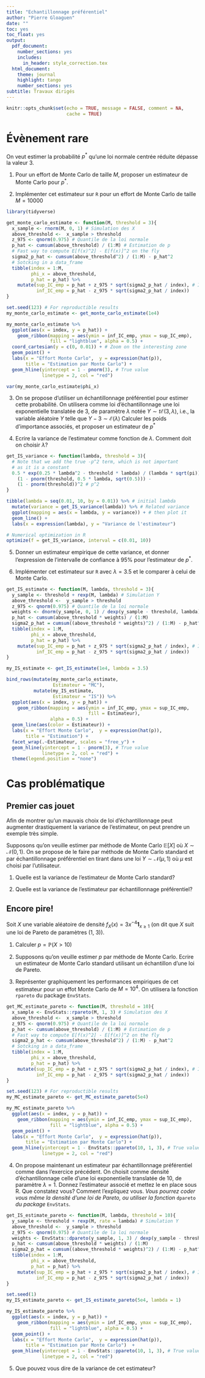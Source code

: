 ```yaml
---
title: "Echantillonnage préférentiel"
author: "Pierre Gloaguen"
date: ""
toc: yes
toc_float: yes
output:
  pdf_document: 
    number_sections: yes
    includes:
      in_header: style_correction.tex
  html_document:
    theme: journal
    highlight: tango
    number_sections: yes
subtitle: Travaux dirigés
---
```


```r
knitr::opts_chunk$set(echo = TRUE, message = FALSE, comment = NA,
                      cache = TRUE)
```

# Évènement rare

On veut estimer la probabilité $p^*$ qu'une loi normale centrée réduite dépasse la valeur 3.
 
 1. Pour un effort de Monte Carlo de taille $M$, proposer un estimateur de Monte Carlo pour $p^*$.
 
\begin{Correction}

On peut poser $$\hat{p} = \frac{1}{M}\sum_{k = 1}^M \mathbf{1}_{X_k > 3}$$
 où les $X_1,\dots X_M$ sont des variables aléatoires i.i.d. de loi normale $\mathcal{N}(0, 1)$.

\end{Correction}
 
 2. Implémenter cet estimateur sur `R` pour un effort de Monte Carlo de taille $M= 10000$

```r
library(tidyverse)
```

\begin{Correction}

La fonction suit le même squelette que d'habitude

\end{Correction}

```r
get_monte_carlo_estimate <- function(M, threshold = 3){
  x_sample <- rnorm(M, 0, 1) # Simulation des X
  above_threshold <-  x_sample > threshold
  z_975 <- qnorm(0.975) # Quantile de la loi normale
  p_hat <- cumsum(above_threshold) / (1:M) # Estimation de p
  # Fast way to compute E[f(x)^2] - E[f(x)]^2 on the fly
  sigma2_p_hat <- cumsum(above_threshold^2) / (1:M) - p_hat^2
  # Sotcking in a data_frame
  tibble(index = 1:M,
         phi_x = above_threshold,
         p_hat = p_hat) %>% 
    mutate(sup_IC_emp = p_hat + z_975 * sqrt(sigma2_p_hat / index), # IC bounds
           inf_IC_emp = p_hat - z_975 * sqrt(sigma2_p_hat / index))
}
```


```r
set.seed(123) # For reproductible results
my_monte_carlo_estimate <- get_monte_carlo_estimate(1e4)
```

```r
my_monte_carlo_estimate %>%
  ggplot(aes(x = index, y = p_hat)) +
    geom_ribbon(mapping = aes(ymin = inf_IC_emp, ymax = sup_IC_emp), 
                fill = "lightblue", alpha = 0.5) +
  coord_cartesian(y = c(0, 0.01)) + # Zoom on the interesting zone
  geom_point() +
  labs(x = "Effort Monte Carlo",  y = expression(hat(p)),
       title = "Estimation par Monte Carlo") +
  geom_hline(yintercept = 1 - pnorm(3), # True value
             linetype = 2, col = "red")
``` 

\begin{Correction}

On peut constater que l'estimation est très instable, avec un IC asymptotique qui comprend très longtemps des valeurs négatives!
La variance empirique de l'estimateur peut être obtenue:

\end{Correction}

```r
var(my_monte_carlo_estimate$phi_x)
```

 
3. On se propose d'utiliser un échantillonnage préférentiel pour estimer cette probabilité.
 On utilisera comme loi d'échantillonnage une loi exponentielle translatée de 3, de paramètre $\lambda$ notée $Y\sim t\mathcal{E}(3, \lambda)$, i.e., la variable aléatoire $Y$ telle que $Y - 3 \sim \mathcal{E}(\lambda)$
 Calculer les poids d'importance associés, et proposer un estimateur de $p^*$
 
\begin{Correction}

On se donne un échantillon $Y_1,\dots, Y_M$ i.i.d. de loi $t\mathcal{E}(3, \lambda)$.
On note $f$ la densité d'une loi normale $\mathcal{N}(0, 1)$ et $g$ la densité d'une loi
 $\mathcal{E}(\lambda)$. On a:
 $$g(y) = \lambda \text{e}^{-\lambda (y - 3)}\mathbf{1}_{y > 3}$$
Pour $1\leq k \leq M$, les poids d'importance sont donnés par
$$W(Y_k) = \frac{f(Y_k)}{g(Y_k)} = \frac{1}{\lambda\sqrt{2\pi}}\text{e}^{-\frac{Y_k^2}{2} + \lambda(Y_k - 3)}$$

Un estimateur de $p^*$ est donc donné par:

$$\hat{p}_M^{IS} = \frac{1}{M}\sum_{k = 1}^M \frac{f(Y_k)}{g(Y_k)} \mathbf{1}_{Y_k > 3}$$
où les $Y_1,\dots, Y_M$ sont des variables aléatoires i.i.d. selon une distribution exponentielle translatée de 3.
 
\end{Correction}
 
 4. Ecrire la variance de l'estimateur comme fonction de $\lambda$. Comment doit on choisir $\lambda$? 
 
\begin{Correction}

 $$\mathbb{V}[\hat{p}_M^{IS}] = \frac{1}{M} \left(\mathbb{E}[W(Y)^2 \mathbf{1}_{Y>3}] - (p^*)^2\right)$$
 Donc, la variance est minimale quand $\mathbb{E}[W(Y)^2]$ est minimal.
\begin{align*}
\mathbb{E}[W(Y)^2] &= \int_{3}^\infty \left(\frac{1}{\lambda\sqrt{2\pi}}\text{e}^{-\frac{x^2}{2} + \lambda(x - 3)}\right)^2 \lambda \text{e}^{-\lambda (x - 3)}\text{d} x&\\
&= \frac{1}{\lambda 2\pi}\text{e}^{-3\lambda}\int_{3}^\infty \text{e}^{-x^2 +\lambda x}&\\
&= \frac{1}{\lambda\sqrt{2\pi}}\text{e}^{-3\lambda}\int_{3}^\infty \frac{1}{\sqrt{2\pi}} \text{e}^{-(x - \frac{\lambda}{2})^2 + \frac{\lambda^2}{4}} & \text{ On fait apparaitre la loi normale}\\
&= \frac{1}{\sqrt{2}\lambda\sqrt{2\pi}}\text{e}^{\frac{\lambda^2}{4} - 3\lambda} \int_{3}^\infty \frac{\sqrt{2}}{\sqrt{2\pi}} \text{e}^{-\frac{(x - \frac{\lambda}{2})^2}{2\times\frac{1}{2}}}\\
&= \frac{1}{2\lambda\sqrt{\pi}}\text{e}^{\frac{\lambda^2}{4} - 3\lambda}(1 - \phi_{\lambda/2,1/2}(3))
\end{align*}
où $\phi_{\lambda/2,1/2}$ est la fonction de répartition d'une loi $\mathcal{N}(\lambda/2, 1/2)$.
 
Ainsi, il faut choisir $\lambda$ qui minimise cette expression.

En `R`, on peut ainsi coder une fonction pour la variance en fonction de $\lambda$:

\end{Correction}

```r
get_IS_variance <- function(lambda, threshold = 3){
  # Note that we add the true -p^2 term, which is not important 
  # as it is a constant
  0.5 * exp(0.25 * lambda^2 - threshold * lambda) / (lambda * sqrt(pi)) *
    (1 - pnorm(threshold, 0.5 * lambda, sqrt(0.5))) -
    (1 - pnorm(threshold))^2 # p^2
}
```

\begin{Correction} 
 On peut représenter la courbe graphiquement:
\end{Correction} 
 
```r
tibble(lambda = seq(0.01, 10, by = 0.01)) %>% # initial lambda
  mutate(variance = get_IS_variance(lambda)) %>% # Related variance
  ggplot(mapping = aes(x = lambda, y = variance)) + # then plot it
  geom_line() + 
  labs(x = expression(lambda), y = "Variance de l'estimateur")
```
 
 \begin{Correction}
 On peut montrer par optimisation numérique que cette valeur optimale est légèrement supérieure à $\lambda = 3.5$. La variance est de l'ordre de $7^10^{-9}$.
\end{Correction}

```r
# Numerical optimization in R
optimize(f = get_IS_variance, interval = c(0.01, 10))
```
 
 \begin{Correction}
 On a énormémement gagné par rapport à l'estimateur Monte Carlo où la variance
était de l'ordre de $10^{-3}$!
\end{Correction}
 
5. Donner un estimateur empirique de cette variance, et donner l'expression de l'intervalle de confiance à 95% pour l'estimateur de $p^*$.

\begin{Correction}
Avec les mêmes notations que pour $\hat{p}^{IS}$, un estimateur empirique de la variance est donné par:

$$\hat{\sigma}^2_{M, IS} = \frac{1}{M}\sum_{k = 1}^M\left(\frac{f(Y_k)}{g(Y_k)} \mathbf{1}_{Y_k > 3} - \hat{p}_M^{IS}\right)^2$$

Un intervalle de confiance asymptotique de niveau 95% est donc donné par:
$$\left[\hat{p}_M^{IS} - 1.96 \sqrt{\frac{\hat{\sigma}^2_{M, IS}}{M}},
\hat{p}_M^{IS} + 1.96 \sqrt{\frac{\hat{\sigma}^2_{M, IS}}{M}}\right]$$
\end{Correction}
 
 6. Implémenter cet estimateur sur `R` avec $\lambda = 3.5$ et le comparer à celui de Monte Carlo.
 
\begin{Correction}

Le squelette de la fonction est le même que celui d'un estimateur de Monte Carlo usuel. Il faut faire attention à bien simuler les échantillons selon la nouvelle loi et à calculer les poids en conséquence.

\end{Correction}
 
```r
get_IS_estimate <- function(M, lambda, threshold = 3){
  y_sample <- threshold + rexp(M, lambda) # Simulation Y
  above_threshold <-  y_sample > threshold
  z_975 <- qnorm(0.975) # Quantile de la loi normale
  weights <- dnorm(y_sample, 0, 1) / dexp(y_sample - threshold, lambda)
  p_hat <- cumsum(above_threshold * weights) / (1:M)
  sigma2_p_hat = cumsum((above_threshold * weights)^2) / (1:M) - p_hat^2
  tibble(index = 1:M,
         phi_x = above_threshold,
         p_hat = p_hat) %>% 
    mutate(sup_IC_emp = p_hat + z_975 * sqrt(sigma2_p_hat / index), # IC bounds
           inf_IC_emp = p_hat - z_975 * sqrt(sigma2_p_hat / index))
}
```

```r
my_IS_estimate <- get_IS_estimate(1e4, lambda = 3.5)
```

\begin{Correction}

On peut comparer l'estimation avec la précédente. 
On aggrège les deux tableaux (en rajoutant une colonne Estimateur).
Vous remarquerez la différence dans les échelles!

\end{Correction}

```r
bind_rows(mutate(my_monte_carlo_estimate,
                 Estimateur = "MC"),
          mutate(my_IS_estimate,
                 Estimateur = "IS")) %>% 
  ggplot(aes(x = index, y = p_hat)) +
    geom_ribbon(mapping = aes(ymin = inf_IC_emp, ymax = sup_IC_emp,
                              fill = Estimateur), 
                alpha = 0.5) +
  geom_line(aes(color = Estimateur)) +
  labs(x = "Effort Monte Carlo",  y = expression(hat(p)),
       title = "Estimation") +
  facet_wrap(.~Estimateur, scales = "free_y") +
  geom_hline(yintercept = 1 - pnorm(3), # True value
             linetype = 2, col = "red") +
  theme(legend.position = "none")
```

 
# Cas problématique

## Premier cas jouet

Afin de montrer qu'un mauvais choix de loi d'échantillonnage peut augmenter drastiquement la variance de l'estimateur, on peut prendre un exemple très simple.

Supposons qu'on veuille estimer par méthode de Monte Carlo $\mathbb{E}[X]$ où $X \sim \mathcal{N}(0, 1)$. 
On se propose de le faire par méthode de Monte Carlo standard et par échantillonnage préférentiel en tirant dans une loi $Y \sim\mathcal{N}(\mu, 1)$ où $\mu$ est choisi par l'utilisateur.

1. Quelle est la variance de l'estimateur de Monte Carlo standard?

\begin{Correction}

Pour un Monte Carlo classique, on simule $X_1,\dots X_M$ i.i.d. de loi $X \sim \mathcal{N}(0, 1)$ et on prend la moyenne empirique. La variance de cet estimateur est $\frac{1}{M}$.

\end{Correction}

2. Quelle est la variance de l'estimateur par échantillonnage préférentiel?

\begin{Correction}

Un simple calcul montre que cette variance est de $\frac{\text{e}^{\mu^2}}{M}$!

\end{Correction}

## Encore pire!

Soit $X$ une variable aléatoire de densité $f_X(x) = 3x^{-4}\mathbf{1}_{x\geq 1}$ (on dit que $X$ suit une loi de Pareto de paramètres (1, 3)).

1. Calculer $p = \mathbb{P}(X>10)$

\begin{Correction}
$$\mathbb{P}(X>10) = \int_{10}^{\infty}3x^{-4}\mathbf{1}_{x\geq 1} \text{d} x = \frac{1}{10^{3}}$$
\end{Correction}

2. Supposons qu'on veuille estimer $p$ par méthode de Monte Carlo. Ecrire un estimateur de Monte Carlo standard utilisant un échantillon d'une loi de Pareto.

\begin{Correction}
Soit $X_1,\dots, X_n$ un échantillon de variables aléatoires i.i.d., de loi de Pareto de paramètre 1 et 3, pour approcher $p$, on propose l'estimateur:

$$\hat{p}^{MC}_M = \frac{1}{M}\sum_{k = 1}^M \mathbf{1}_{X_k > 10}$$
\end{Correction}

3. Représenter graphiquement les performances empiriques de cet estimateur pour un effot Monte Carlo de $M= 10^4$. On utilisera la fonction `rpareto` du package `EnvStats`.

\begin{Correction}
On conserve le squelette habituel.
\end{Correction}

```r
get_MC_estimate_pareto <- function(M, threshold = 10){
  x_sample <- EnvStats::rpareto(M, 1, 3) # Simulation des X
  above_threshold <-  x_sample > threshold
  z_975 <- qnorm(0.975) # Quantile de la loi normale
  p_hat <- cumsum(above_threshold) / (1:M) # Estimation de p
  # Fast way to compute E[f(x)^2] - E[f(x)]^2 on the fly
  sigma2_p_hat <- cumsum(above_threshold^2) / (1:M) - p_hat^2
  # Sotcking in a data_frame
  tibble(index = 1:M,
         phi_x = above_threshold,
         p_hat = p_hat) %>% 
    mutate(sup_IC_emp = p_hat + z_975 * sqrt(sigma2_p_hat / index), # IC bounds
           inf_IC_emp = p_hat - z_975 * sqrt(sigma2_p_hat / index))
}
```

```r
set.seed(123) # For reproductible results
my_MC_estimate_pareto <- get_MC_estimate_pareto(5e4)
```

```r
my_MC_estimate_pareto %>%
  ggplot(aes(x = index, y = p_hat)) +
    geom_ribbon(mapping = aes(ymin = inf_IC_emp, ymax = sup_IC_emp), 
                fill = "lightblue", alpha = 0.5) +
  geom_point() +
  labs(x = "Effort Monte Carlo",  y = expression(hat(p)),
       title = "Estimation par Monte Carlo") +
  geom_hline(yintercept = 1 - EnvStats::ppareto(10, 1, 3), # True value
             linetype = 2, col = "red")
```

\begin{Correction}
L'estimateur est relativement instable
\end{Correction}

4. On propose maintenant un estimateur par échantillonnage préférentiel comme dans l'exercice précédent.
On choisit comme densité d'échantillonnage celle d'une loi exponentielle translatée de 10, de paramètre $\lambda = 1$. Donnez l'estimateur associé et mettez le en place sous R. Que constatez vous? Comment l'expliquez vous. *Vous pourrez coder vous même la densité d'une loi de Pareto, ou utiliser la fonction* `dpareto` *du package* `EnvStats`.

\begin{Correction}

On note $g$ la densité d'une loi exponentielle de paramètre $\lambda = 1$, translatée de 10.

L'estimateur d'échantillonnage préférentiel est donc:
$$\hat{p}^{IS}_n = \frac{1}{M}\sum_{k = 1}^M \frac{f_X(Y_k)}{g(Y_k)}$$
où $Y_1,\dots, Y_M$ est un échantillon i.i.d. de variables aléatoires de loi exponentielle translatée de 10.

Le squelette de la fonction est strictement identique à celui de l'exercice précédent

\end{Correction}

```r
get_IS_estimate_pareto <- function(M, lambda, threshold = 10){
  y_sample <- threshold + rexp(M, rate = lambda) # Simulation Y
  above_threshold <-  y_sample > threshold
  z_975 <- qnorm(0.975) # Quantile de la loi normale
  weights <- EnvStats::dpareto(y_sample, 1, 3) / dexp(y_sample - threshold, lambda)
  p_hat <- cumsum(above_threshold * weights) / (1:M)
  sigma2_p_hat = cumsum((above_threshold * weights)^2) / (1:M) - p_hat^2
  tibble(index = 1:M,
         phi_x = above_threshold,
         p_hat = p_hat) %>% 
    mutate(sup_IC_emp = p_hat + z_975 * sqrt(sigma2_p_hat / index), # IC bounds
           inf_IC_emp = p_hat - z_975 * sqrt(sigma2_p_hat / index))
}
```

```r
set.seed(1)
my_IS_estimate_pareto <- get_IS_estimate_pareto(5e4, lambda = 1)
```

```r
my_IS_estimate_pareto %>%
  ggplot(aes(x = index, y = p_hat)) +
    geom_ribbon(mapping = aes(ymin = inf_IC_emp, ymax = sup_IC_emp), 
                fill = "lightblue", alpha = 0.5) +
  geom_point() +
  labs(x = "Effort Monte Carlo",  y = expression(hat(p)),
       title = "Estimation par Monte Carlo")  +
  geom_hline(yintercept = 1 - EnvStats::ppareto(10, 1, 3), # True value
             linetype = 2, col = "red")
```

\begin{Correction}

L'estimateur est encore plus instable! La variance ne semble pas nécessairement décroitre avec $M$.

\end{Correction}

5. Que pouvez vous dire de la variance de cet estimateur? 

\begin{Correction}

Regardons la variance de $\hat{p}^{IS}_1$
\begin{align*}
\mathbb{V}[\hat{p}^{IS}_1] &= \mathbb{E}[(\hat{p}^{IS}_1)^2] - p^2\\
&= \mathbb{E}[(\frac{f_X(Y)^2}{g(Y)^2}] - p^2\\
&= \int_{10}^{\infty} \frac{f_X(z)^2}{g(z)^2}g(z)\text{d}z - p^2\\
&= \int_{10}^{\infty} 9z^{-8}\text{e}^{z - 10}\text{d} z - p^2
\end{align*}
La variance est donc infinie!
Notre estimateur est donc sans biais, mais de variance infinie (entre autres conséquences, le TCL ne s'applique pas).

\end{Correction}
 
<!-- # Marche aléatoire du joueur optimiste -->

<!-- Le problème suivant peut être vu par le prisme d'un joueur dans un jeu à espérance négative, qui décide *a priori* de s'arrêter, soit quand il est ruiné, soit quand ses gains ont dépassé le jackpot. -->

<!-- Soit $X_0 = 0$ et $(X_n)_{n\geq 1}$ une suite de variables aléatoires i.i.d. de loi  -->
<!-- $\mathcal{N}(-\mu, 1)$ où $\mu$ est une constante strictement positive (gain pour une partie).  -->
<!-- On note $S_n = \sum_{0}^n X_n$ (somme des gains jusqu'à l'instant $n$). -->
<!-- On se donne un réel $r < 0$ (représentant la ruine) et un réel $j > 0$ (représentant le jackpot).  -->
<!-- On considère le temps d'arrêt $T = \min\left\lbrace n, S_n \leq r \text{ ou } S_n \geq j\right\rbrace$. -->
<!-- On souhaite estimer la probabilité de sortir vainqueur, soit $p^* = \mathbb{P}(S_T \geq j)$. -->

<!-- 1. Proposer un algortihme de simulation de pour une trajectoire $(S_n)_{1\leq n \leq T}$. -->

<!-- \begin{Correction} -->

<!-- \begin{itemize} -->
<!-- \item On part de $S_0 = 0$ -->
<!-- \item Tant que $r < S_t < j$, on tire $S_{t + 1} \sim \mathcal{N}(S_t - \mu, 1)$   -->
<!-- \end{itemize} -->

<!-- \end{Correction} -->

<!-- 2. Pour un effort de Monte Carlo de taille $M$, proposer un estimateur pour $p^*$.  -->

<!-- \begin{Correction} -->

<!-- On tire $M$ trajectoires de la marche aléatoire selon l'algorithme donné plus haut. Pour $1 \leq k \leq M$, on note $S_{T, k}$ la valeur de la trajectoire au temps $T$. -->
<!-- Notre estimateur est alors -->

<!-- $$\hat{p}_M = \frac{1}{M}\sum_{k = 1}^M \mathbf{1}_{S_{T,k} \geq j}$$ -->

<!-- \end{Correction} -->

<!-- 3. Pour $\mu =1, r = -50, j = 5$, implémenter cet estimateur, quelle est la valeur de $\hat{p}^*$ obtenue pour $M = 1000$? Représentez une trajectoire d'une estimation (i.e., la valeur de l'estimation en fonction de $M$)? -->

<!-- ```{r simulate_one_final_point} -->
<!-- simulate_one_final_point <- function(moyenne, r = -50, j = 5){ -->
<!--   s0 <- 0 -->
<!--   stop_condition <- FALSE -->
<!--   while(!stop_condition){ -->
<!--     s0 <- s0 + rnorm(1, moyenne, 1) -->
<!--     stop_condition <- (s0 <= r | s0 >= j) -->
<!--   } -->
<!--   s0 -->
<!-- } -->
<!-- ``` -->

<!-- ```{r get_MC_estimate_random_walk} -->
<!-- get_MC_estimate_random_walk <- function(M, mu = 1, r = -50, j = 5){ -->
<!--   sT_sample <- rerun(M, -->
<!--                     simulate_one_final_point(-mu, r, j)) %>%  -->
<!--     unlist()# Simulation des points finaux -->
<!--   got_jackpot <-  sT_sample >= j -->
<!--   z_975 <- qnorm(0.975) # Quantile de la loi normale -->
<!--   p_hat <- cumsum(got_jackpot) / (1:M) # Estimation de p -->
<!--   # Fast way to compute E[f(x)^2] - E[f(x)]^2 on the fly -->
<!--   sigma2_p_hat <- cumsum(got_jackpot^2) / (1:M) - p_hat^2 -->
<!--   # Sotcking in a data_frame -->
<!--   tibble(index = 1:M, -->
<!--          phi_x = got_jackpot, -->
<!--          p_hat = p_hat) %>%  -->
<!--     mutate(sup_IC_emp = p_hat + z_975 * sqrt(sigma2_p_hat / index), # IC bounds -->
<!--            inf_IC_emp = p_hat - z_975 * sqrt(sigma2_p_hat / index)) -->
<!-- } -->
<!-- ``` -->

<!-- ```{r my_MC_estimate_rw, cache = T} -->
<!-- set.seed(123) # For reproductible results -->
<!-- my_MC_estimate_random_walk <- get_MC_estimate_random_walk(1e3, mu = 1) -->
<!-- ``` -->

<!-- ```{r plot_my_MC_estimate_random_walk} -->
<!-- my_MC_estimate_random_walk %>% -->
<!--   ggplot(aes(x = index, y = p_hat)) + -->
<!--     geom_ribbon(mapping = aes(ymin = inf_IC_emp, ymax = sup_IC_emp),  -->
<!--                 fill = "lightblue", alpha = 0.5) + -->
<!--   geom_point() + -->
<!--   labs(x = "Effort Monte Carlo",  y = expression(hat(p)), -->
<!--        title = "Estimation par Monte Carlo") -->
<!-- ``` -->

<!-- \begin{Correction} -->

<!-- On ne décolle jamais de 0! -->

<!-- \end{Correction} -->

<!-- 4. Pour une séquence observée $s_1, \dots, s_T$ simulée grâce à la méthode de Monte Carlo ci dessus, donner la densité de l'échantillon, notée -->
<!-- $f(s_{1:T})$. -->

<!-- \begin{Correction} -->

<!-- $$f(s_{1:T}) = \frac{1}{\sqrt{2\pi}^n}\prod_{t = 1}^T \text{e}^{-\frac{1}{2}\left(s_t - s_{t-1} + \mu\right)^2}$$ -->

<!-- \end{Correction} -->

<!-- 5. On considère maintenant la marche aléatoire où les $X_n$ sont tirés selon la loi $\mathcal{N}(\mu, 1)$ (n a toujours $X_0 = 0$ et $S_n = \sum_{0}^n X_n$). -->
<!-- Pour une séquence $s_1, \dots, s_T$ simulée ainsi on note $g(s_1, \dots, s_T)$, la densité de l'échantillon, écrire le rapport $\frac{f(s_{1:T})}{g(s_{1:T})}$.  -->

<!-- \begin{Correction} -->

<!-- Le rapport s'écrit seulement: -->

<!-- $$\frac{f(s_{1:T})}{g(s_{1:T})} =  \text{e}^{-2\mu\sum_{t = 1}^T\left(s_t - s_{t-1}\right)} =  \text{e}^{-2\mu s_T} $$ -->

<!-- On notera que ce rapport ne dépend que du point final! -->

<!-- \end{Correction} -->

<!-- 6. Proposer un estimateur par échantillonnage préférentiel pour estimer $p^*$, basé sur la simulation selon la densité $g$. L'estimateur sera noté $\hat{p}_M^{IS}$. De cet estimateur, vous déduirez que $p^* \leq \text{e}^{-2\mu j}$. -->

<!-- \begin{Correction} -->

<!-- Pour $1\leq k \leq M$, on note $\tilde{S}_{T,k}$ le point final de la marche aléatoire obtenue en simulant avec des incréments de loi $\mathcal{N}(\mu, 1)$. -->

<!-- L'estimateur par échantillonnage préférentiel est alors: -->

<!-- $$\hat{p}^{IS}_M = \frac{1}{M}\sum_{k = 1}^M \text{e}^{-2\mu \tilde{S}_{T,k}} \mathbf{1}_{\tilde{S}_{T,k} \geq j}$$ -->

<!-- On en déduit directement que $\hat{p}^{IS}_M \leq \text{e}^{-2\mu j}$, et donc que $\hat{p}^* = \mathbb{E}\left[\hat{p}^{IS}_M\right] \leq \text{e}^{-2\mu j}$ -->

<!-- \end{Correction} -->

<!-- 7. Implémenter cet algorithme, tracez la valeur de l'estimation ainsi que son intervalle de confiance en fonction de $M$. -->

<!-- ```{r get_ratio_final_point} -->
<!-- get_ratio_final_point <- function(final_point, mu){ -->
<!--   exp(-2 * mu * final_point) -->
<!-- } -->
<!-- ``` -->


<!-- ```{r get_IS_estimate_rw} -->
<!-- get_IS_estimate_random_walk <- function(M, mu = 1, r = -50, j = 5){ -->
<!--   sT_sample <- rerun(M, -->
<!--                     simulate_one_final_point(mu, r, j)) %>%  -->
<!--     unlist()# Simulation des points finaux -->
<!--   got_jackpot <-  sT_sample >= j -->
<!--   weights <- get_ratio_final_point(sT_sample, mu) -->
<!--   p_hat <- cumsum(got_jackpot * weights) / (1:M) -->
<!--   sigma2_p_hat = cumsum((got_jackpot * weights)^2) / (1:M) - p_hat^2 -->
<!--   z_975 <- qnorm(0.975) -->
<!--   tibble(index = 1:M, -->
<!--          phi_x = got_jackpot, -->
<!--          p_hat = p_hat) %>%  -->
<!--     mutate(sup_IC_emp = p_hat + z_975 * sqrt(sigma2_p_hat / index), # IC bounds -->
<!--            inf_IC_emp = p_hat - z_975 * sqrt(sigma2_p_hat / index)) -->
<!-- } -->
<!-- ``` -->

<!-- ```{r my_IS_estimate_random_walk} -->
<!-- set.seed(1) -->
<!-- my_IS_estimate_random_walk <- get_IS_estimate_random_walk(1e3, mu = 1) -->
<!-- ``` -->

<!-- ```{r plot_my_IS_estimate_random_walk} -->
<!-- my_IS_estimate_random_walk %>% -->
<!--   ggplot(aes(x = index, y = p_hat)) + -->
<!--     geom_ribbon(mapping = aes(ymin = inf_IC_emp, ymax = sup_IC_emp),  -->
<!--                 fill = "lightblue", alpha = 0.5) + -->
<!--   geom_point() + -->
<!--   labs(x = "Effort Monte Carlo",  y = expression(hat(p)), -->
<!--        title = "Estimation par Monte Carlo") -->
<!-- ``` -->

